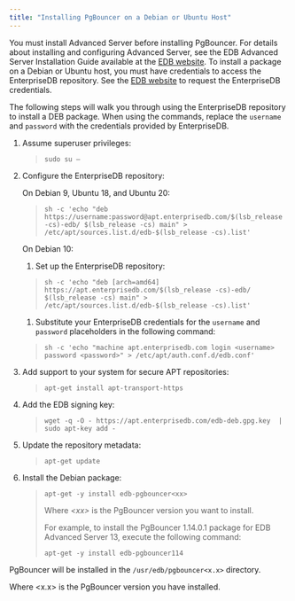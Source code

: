 ```yaml
---
title: "Installing PgBouncer on a Debian or Ubuntu Host"
---
```


<div id="installing_a_deb_package_on_a_debian_or_ubuntu_host" class="registered_link"></div>


You must install Advanced Server before installing PgBouncer. For details about installing and configuring Advanced Server, see the EDB Advanced Server Installation Guide available at the [EDB website](https://www.enterprisedb.com/edb-docs/p/edb-postgres-advanced-server). To install a package on a Debian or Ubuntu host, you must have credentials to access the EnterpriseDB repository. See the [EDB website](https://www.enterprisedb.com/user) to request the EnterpriseDB credentials.

The following steps will walk you through using the EnterpriseDB repository to install a DEB package. When using the commands, replace the `username` and `password` with the credentials provided by EnterpriseDB.

1.  Assume superuser privileges:

    > ``` text
    > sudo su –
    > ```

2.  Configure the EnterpriseDB repository:

    On Debian 9, Ubuntu 18, and Ubuntu 20:

    > ``` text
    > sh -c 'echo "deb https://username:password@apt.enterprisedb.com/$(lsb_release -cs)-edb/ $(lsb_release -cs) main" > /etc/apt/sources.list.d/edb-$(lsb_release -cs).list'
    > ```

    On Debian 10:

    1.  Set up the EnterpriseDB repository:

    > ``` text
    > sh -c 'echo "deb [arch=amd64] https://apt.enterprisedb.com/$(lsb_release -cs)-edb/ $(lsb_release -cs) main" > /etc/apt/sources.list.d/edb-$(lsb_release -cs).list'
    > ```

    1.  Substitute your EnterpriseDB credentials for the `username` and `password` placeholders in the following command:

    > ``` text
    > sh -c 'echo "machine apt.enterprisedb.com login <username> password <password>" > /etc/apt/auth.conf.d/edb.conf'
    > ```

3.  Add support to your system for secure APT repositories:

    > ``` text
    > apt-get install apt-transport-https
    > ```

4.  Add the EDB signing key:

    > ``` text
    > wget -q -O - https://apt.enterprisedb.com/edb-deb.gpg.key  | sudo apt-key add -
    > ```

5.  Update the repository metadata:

    > ``` text
    > apt-get update
    > ```

6.  Install the Debian package:

    > ``` text
    > apt-get -y install edb-pgbouncer<xx>
    > ```
    >
    > Where *&lt;xx&gt;* is the PgBouncer version you want to install.
    >
    > For example, to install the PgBouncer 1.14.0.1 package for EDB Advanced Server 13, execute the following command:
    >
    > ``` text
    > apt-get -y install edb-pgbouncer114
    > ```

PgBouncer will be installed in the `/usr/edb/pgbouncer<x.x>` directory.

Where &lt;x.x&gt; is the PgBouncer version you have installed.
